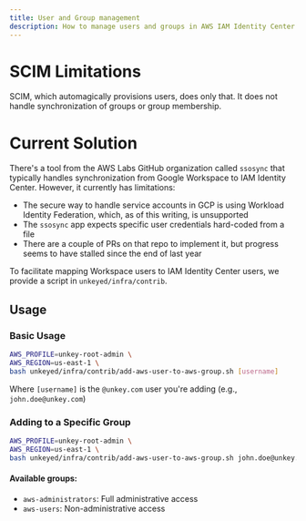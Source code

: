 ```yaml
---
title: User and Group management
description: How to manage users and groups in AWS IAM Identity Center
---
```


# SCIM Limitations

SCIM, which automagically provisions users, does only that. It does not handle synchronization of groups or group membership.

# Current Solution

There's a tool from the AWS Labs GitHub organization called `ssosync` that typically handles synchronization from Google Workspace to IAM Identity Center. However, it currently has limitations:

- The secure way to handle service accounts in GCP is using Workload Identity Federation, which, as of this writing, is unsupported
- The `ssosync` app expects specific user credentials hard-coded from a file
- There are a couple of PRs on that repo to implement it, but progress seems to have stalled since the end of last year

To facilitate mapping Workspace users to IAM Identity Center users, we provide a script in `unkeyed/infra/contrib`.

## Usage

### Basic Usage
```bash
AWS_PROFILE=unkey-root-admin \
AWS_REGION=us-east-1 \
bash unkeyed/infra/contrib/add-aws-user-to-aws-group.sh [username]
```

Where `[username]` is the `@unkey.com` user you're adding (e.g., `john.doe@unkey.com`)

### Adding to a Specific Group
```bash
AWS_PROFILE=unkey-root-admin \
AWS_REGION=us-east-1 \
bash unkeyed/infra/contrib/add-aws-user-to-aws-group.sh john.doe@unkey.com aws-administrators
```

#### Available groups:
- `aws-administrators`: Full administrative access
- `aws-users`: Non-administrative access
